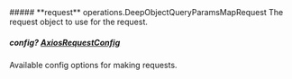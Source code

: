 
<Collapsible>
    ##### **request** operations.DeepObjectQueryParamsMapRequest
    The request object to use for the request.
    <Collapsible.Break/>
    <DeepObjectQueryParamsMapRequest/>
</Collapsible>

##### **config?** [AxiosRequestConfig](https://axios-http.com/docs/req_config)
Available config options for making requests.

